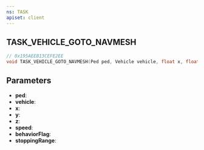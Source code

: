 ```yaml
---
ns: TASK
apiset: client
---
```

## TASK_VEHICLE_GOTO_NAVMESH

```c
// 0x195AEEB13CEFE2EE
void TASK_VEHICLE_GOTO_NAVMESH(Ped ped, Vehicle vehicle, float x, float y, float z, float speed, int behaviorFlag, float stoppingRange);
```


## Parameters
* **ped**:
* **vehicle**:
* **x**:
* **y**:
* **z**:
* **speed**:
* **behaviorFlag**:
* **stoppingRange**: